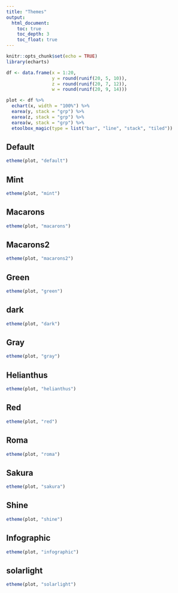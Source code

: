```yaml
---
title: "Themes"
output:
  html_document:
    toc: true
    toc_depth: 3
    toc_float: true
---
```


```r
knitr::opts_chunk$set(echo = TRUE)
library(echarts)
```

```r
df <- data.frame(x = 1:20,
                 y = round(runif(20, 5, 10)),
                 z = round(runif(20, 7, 12)),
                 w = round(runif(20, 9, 14)))

plot <- df %>% 
  echart(x, width = "100%") %>% 
  earea(y, stack = "grp") %>% 
  earea(z, stack = "grp") %>% 
  earea(w, stack = "grp") %>% 
  etoolbox_magic(type = list("bar", "line", "stack", "tiled"))
```

## Default

```r
etheme(plot, "default")
```

## Mint

```r
etheme(plot, "mint")
```

## Macarons

```r
etheme(plot, "macarons")
```

## Macarons2

```r
etheme(plot, "macarons2")
```

## Green

```r
etheme(plot, "green")
```

## dark

```r
etheme(plot, "dark")
```

## Gray

```r
etheme(plot, "gray")
```

## Helianthus

```r
etheme(plot, "helianthus")
```

## Red

```r
etheme(plot, "red")
```

## Roma

```r
etheme(plot, "roma")
```

## Sakura

```r
etheme(plot, "sakura")
```

## Shine

```r
etheme(plot, "shine")
```

## Infographic

```r
etheme(plot, "infographic")
```

## solarlight

```r
etheme(plot, "solarlight") 
```